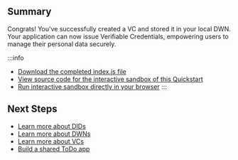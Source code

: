 <section class="docs-section">

## Summary

Congrats! You've successfully created a VC and stored it in your local DWN. 
Your application can now issue Verifiable Credentials, empowering users to manage their personal data securely. 

:::info
* [Download the completed index.js file](/files/index.txt)
* [View source code for the interactive sandbox of this Quickstart](https://github.com/TBD54566975/developer.tbd.website/tree/main/examples/web5-quickstart-widgets)
* [Run interactive sandbox directly in your browser](https://moonlit-centaur-0d7b4f.netlify.app/)
:::


## Next Steps

* [Learn more about DIDs](/docs/web5/learn/decentralized-identifiers)
* [Learn more about DWNs](/docs/web5/learn/decentralized-web-nodes)
* [Learn more about VCs](/docs/web5/learn/verifiable-credentials)
* [Build a shared ToDo app](/docs/web5/build/apps/shared-todo-app) 

</section>